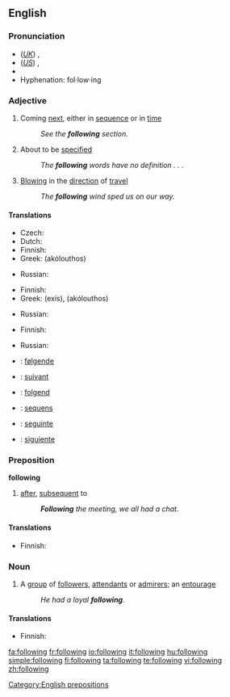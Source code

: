 ==English==

{{rank|business|mean|manner|385|following|fell|different|care}}

===Pronunciation===
*(''[[Received Pronunciation|UK]]'') {{IPA|/ˈfɒləʊɪŋ/}}, {{SAMPA|/"fQl@UIN/}}
*(''[[General American|US]]'') {{IPA|/ˈfɑloʊɪŋ/}}, {{SAMPA|/"fAloUIN/}}
*{{audio|en-us-following.ogg|Audio (US)}}
*Hyphenation: fol&middot;low&middot;ing

===Adjective===
{{en-adj|-}}

# Coming [[next]], either in [[sequence]] or in [[time]]
#:''See the '''following''' section.''
# About to be [[specified]]
#:''The '''following''' words have no definition . . .''
# {{context|of a wind}} [[blowing|Blowing]] in the [[direction]] of [[travel]]
#:''The '''following''' wind sped us on our way.''

====Translations====
{{trans-top|next in sequence or time}}
* Czech: {{t-|cs|následující}}
* Dutch: {{t+|nl|volgende}}
* Finnish: {{t|fi|seuraava}}
* Greek: {{t|el|ακόλουθος|m|sc=Grek}} (akólouthos)
{{trans-mid}}
* Russian: {{t+|ru|следующий|tr=sl'édujuš'ij|sc=Cyrl}}
{{trans-bottom}}

{{trans-top|to be specified}}
* Finnish: {{t|fi|seuraava}}
* Greek: {{t|el|εξής|sc=Grek}} (exís), {{t|el|ακόλουθος|m|sc=Grek}} (akólouthos)
{{trans-mid}}
* Russian: {{t+|ru|следующий|tr=sl'édujuš'ij|sc=Cyrl}}
{{trans-bottom}}

{{trans-top|wind blowing in the direction of travel}}
* Finnish: {{t|fi|myötäinen}}
{{trans-mid}}
* Russian: {{t|ru|попутный|tr=popútnyj|sc=Cyrl}}
{{trans-bottom}}

{{checktrans-top}}
* {{ttbc|Danish}}: [[følgende]]
* {{ttbc|French}}: [[suivant]]
* {{ttbc|German}}: [[folgend]]
{{checktrans-mid}}
* {{ttbc|Latin}}: [[sequens]]
* {{ttbc|Portuguese}}: [[seguinte]]
* {{ttbc|Spanish}}: [[siguiente]]
{{checktrans-bottom}}

===Preposition===
'''following'''

# [[after]], [[subsequent]] to
#:'' '''Following''' the meeting, we all had a chat.''

====Translations====
{{trans-top|subsequent to}}
* Finnish: {{t|fi|jälkeen}}
{{trans-mid}}
{{trans-bottom}}

===Noun===
{{en-noun}}

# A [[group]] of [[follower]]s, [[attendant]]s or [[admirer]]s; an [[entourage]]
#:''He had a loyal '''following'''.''

====Translations====
{{trans-top|group of followers}}
* Finnish: {{t|fi|kannattajakunta}}
{{trans-mid}}
{{trans-bottom}}

[[Category:English prepositions]]

[[fa:following]]
[[fr:following]]
[[io:following]]
[[it:following]]
[[hu:following]]
[[simple:following]]
[[fi:following]]
[[ta:following]]
[[te:following]]
[[vi:following]]
[[zh:following]]
